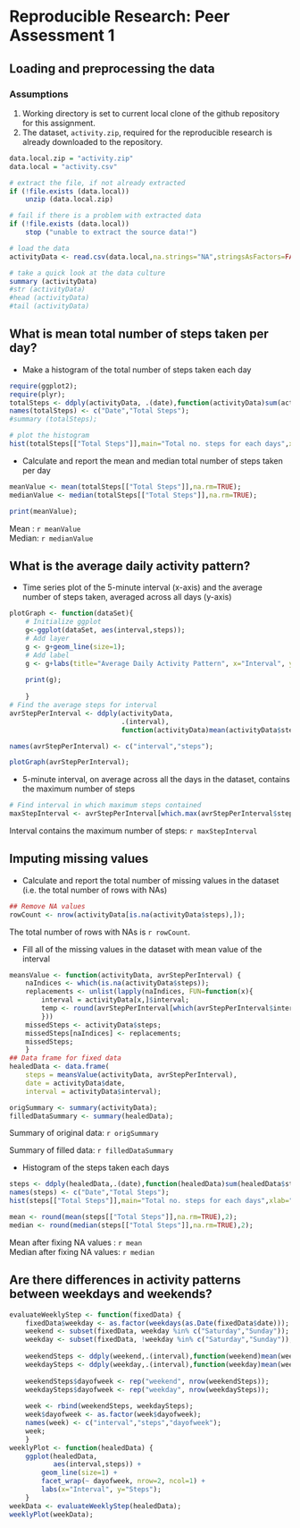# Reproducible Research: Peer Assessment 1


## Loading and preprocessing the data
### Assumptions
1. Working directory is set to current local clone of the github repository for this assignment.
2. The dataset, `activity.zip`, required for the reproducible research is already downloaded to the repository. 

```r

data.local.zip = "activity.zip"
data.local = "activity.csv"

# extract the file, if not already extracted 
if (!file.exists (data.local))  
    unzip (data.local.zip)

# fail if there is a problem with extracted data
if (!file.exists (data.local))          
    stop ("unable to extract the source data!") 

# load the data
activityData <- read.csv(data.local,na.strings="NA",stringsAsFactors=FALSE);

# take a quick look at the data culture
summary (activityData)  
#str (activityData)  
#head (activityData)  
#tail (activityData)  

```


## What is mean total number of steps taken per day?

- Make a histogram of the total number of steps taken each day
```r
require(ggplot2);
require(plyr);
totalSteps <- ddply(activityData, .(date),function(activityData)sum(activityData$steps));
names(totalSteps) <- c("Date","Total Steps");
#summary (totalSteps);

# plot the histogram
hist(totalSteps[["Total Steps"]],main="Total no. steps for each days",xlab="Steps");


```


- Calculate and report the mean and median total number of steps taken per day
```r
meanValue <- mean(totalSteps[["Total Steps"]],na.rm=TRUE);
medianValue <- median(totalSteps[["Total Steps"]],na.rm=TRUE);

print(meanValue);
```
Mean : `r meanValue`      
Median: `r medianValue`



## What is the average daily activity pattern?

- Time series plot of the 5-minute interval (x-axis) and the average number of steps taken, averaged across all days (y-axis)

```r

plotGraph <- function(dataSet){
    # Initialize ggplot
    g<-ggplot(dataSet, aes(interval,steps));
    # Add layer
    g <- g+geom_line(size=1);
    # Add label
    g <- g+labs(title="Average Daily Activity Pattern", x="Interval", y="Steps");
    
    print(g);
    
    }
# Find the average steps for interval
avrStepPerInterval <- ddply(activityData,
                            .(interval),
                            function(activityData)mean(activityData$steps,na.rm=TRUE));

names(avrStepPerInterval) <- c("interval","steps");

plotGraph(avrStepPerInterval);
```


- 5-minute interval, on average across all the days in the dataset, contains the maximum number of steps
```r
# Find interval in which maximum steps contained
maxStepInterval <- avrStepPerInterval[which.max(avrStepPerInterval$steps),]$interval;

```
Interval contains the maximum number of steps: `r maxStepInterval`




## Imputing missing values


- Calculate and report the total number of missing values in the dataset (i.e. the total number of rows with NAs)
```r
## Remove NA values
rowCount <- nrow(activityData[is.na(activityData$steps),]);

```
The total number of rows with NAs is `r rowCount`.


- Fill all of the missing values in the dataset with mean value of the interval
```r
meansValue <- function(activityData, avrStepPerInterval) {
    naIndices <- which(is.na(activityData$steps));    
    replacements <- unlist(lapply(naIndices, FUN=function(x){
        interval = activityData[x,]$interval;        
        temp <- round(avrStepPerInterval[which(avrStepPerInterval$interval == interval),]$steps,2);        
        }))
    missedSteps <- activityData$steps;   
    missedSteps[naIndices] <- replacements;
    missedSteps;
    }
## Data frame for fixed data
healedData <- data.frame(
    steps = meansValue(activityData, avrStepPerInterval),
    date = activityData$date,
    interval = activityData$interval);

origSummary <- summary(activityData);
filledDataSummary <- summary(healedData);
```
Summary of original data: `r origSummary`

Summary of filled data: `r filledDataSummary`



- Histogram of the steps taken each days
```r
steps <- ddply(healedData,.(date),function(healedData)sum(healedData$steps));
names(steps) <- c("Date","Total Steps");
hist(steps[["Total Steps"]],main="Total no. steps for each days",xlab="Steps");

mean <- round(mean(steps[["Total Steps"]],na.rm=TRUE),2);
median <- round(median(steps[["Total Steps"]],na.rm=TRUE),2);

```
Mean after fixing NA values : `r mean`      
Median after fixing NA values: `r median`



## Are there differences in activity patterns between weekdays and weekends?

```r
evaluateWeeklyStep <- function(fixedData) {
    fixedData$weekday <- as.factor(weekdays(as.Date(fixedData$date)));
    weekend <- subset(fixedData, weekday %in% c("Saturday","Sunday"));
    weekday <- subset(fixedData, !weekday %in% c("Saturday","Sunday"));
    
    weekendSteps <- ddply(weekend,.(interval),function(weekend)mean(weekend$steps,na.rm=TRUE));    
    weekdaySteps <- ddply(weekday,.(interval),function(weekday)mean(weekday$steps,na.rm=TRUE));
    
    weekendSteps$dayofweek <- rep("weekend", nrow(weekendSteps));
    weekdaySteps$dayofweek <- rep("weekday", nrow(weekdaySteps));
    
    week <- rbind(weekendSteps, weekdaySteps);
    week$dayofweek <- as.factor(week$dayofweek);
    names(week) <- c("interval","steps","dayofweek");
    week;
    }
weeklyPlot <- function(healedData) {
    ggplot(healedData,
           aes(interval,steps)) +
        geom_line(size=1) +
        facet_wrap(~ dayofweek, nrow=2, ncol=1) +
        labs(x="Interval", y="Steps");        
    }
weekData <- evaluateWeeklyStep(healedData);
weeklyPlot(weekData);
```
